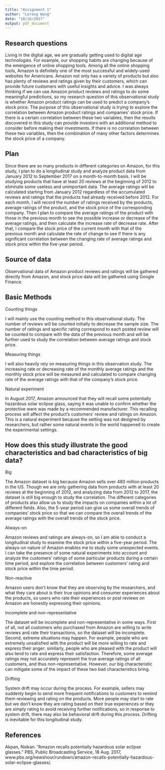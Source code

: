 ```yaml
---
title: "Assignment 1"
author: "Lerong Wang"
date: "10/16/2017"
output: pdf_document
---
```


## Research questions

Living in the digital age, we are gradually getting used to digital age technologies. For example, our shopping habits are changing because of the emergence of online shopping tools. Among all the online shopping tools, Amazon is definitely one of the most successful and widely-used websites for Americans. Amazon not only has a variety of products but also has plenty of reviews and ratings given by their customers, which can provide future customers with useful insights and advice. I was always thinking if we can use Amazon product reviews and ratings to do some meaningful predictions, so my research question of this observational study is whether Amazon product ratings can be used to predict a company’s stock price. 
The purpose of this observational study is trying to explore the correlation between Amazon product ratings and companies’ stock price. If there is a certain correlation between these two variables, then the results discovered in this study can provide investors with an additional method to consider before making their investments. If there is no correlation between these two variables, then the combination of many other factors determines the stock price of a company. 


## Plan


Since there are so many products in different categories on Amazon, for this study, I plan to do a longitudinal study and analyze product data from January 2012 to September 2017 on a month-to-month basis. I will be studying products that have at least 20 reviews at the beginning of 2012 to eliminate some useless and unimportant data. The average ratings will be calculated starting from January 2012 regardless of the accumulated reviews and ratings that the products had already received before 2012. For each month, I will record the number of ratings received by the products, average ratings of the product, and the stock price of the corresponding company. Then I plan to compare the average ratings of the product with those in the previous month to see the possible increase or decrease of the average ratings, and then calculate the increase rate of decrease rate. After that, I compare the stock price of the current month with that of the previous month and calculate the rate of change to see if there is any significant correlation between the changing rate of average ratings and stock price within the five-year period. 

## Source of data

Observational data of Amazon product reviews and ratings will be gathered directly from Amazon, and stock price data will be gathered using Google Finance. 

## Basic Methods

Counting things

I will mainly use the counting method in this observational study. The number of reviews will be counted initially to decrease the sample size. The number of ratings and specific rating correspond to each posted review will be counted to compare with the data of the previous month and will be further used to study the correlation between average ratings and stock price.

Measuring things

I will also heavily rely on measuring things in this observation study. The increasing rate or decreasing rate of the monthly average ratings and the monthly stock price will be measured and calculated to compare changing rate of the average ratings with that of the company’s stock price.

Natural experiment

In August 2017, Amazon announced that they will recall some potentially hazardous solar eclipse glass, saying it was unable to confirm whether the protective ware was made by a recommended manufacturer. This recalling process will affect the product’s customers’ review and ratings on Amazon. This is a natural experiment because the setting was not designed by researchers, but rather some natural events in the world happened to create the experimental settings. 

## How does this study illustrate the good characteristics and bad characteristics of big data?

Big

The Amazon dataset is big because Amazon sells over 480 million products in the US. Though we are only gathering data from products with at least 20 reviews at the beginning of 2012, and analyzing data from 2012 to 2017, the dataset is still big enough to study the correlation. The different categories of products also allow us to study the impacts on companies within a lot of different fields. Also, the 5-year period can give us some overall trends of companies’ stock price so that we can compare the overall trends of the average ratings with the overall trends of the stock price.

Always-on

Amazon reviews and ratings are always-on, so I am able to conduct a longitudinal study to examine the stock price within a five-year period. The always-on nature of Amazon enables me to study some unexpected events. I can take the presence of some natural experiments into account and analyze the customers’ ratings of some particular products during a certain time period, and explore the correlation between customers’ rating and stock price within the time period.

Non-reactive

Amazon users don’t know that they are observing by the researchers, and what they care about is their true opinions and consumer experiences about the products, so users who rate their experiences or post reviews on Amazon are honestly expressing their opinions. 

Incomplete and non-representative

The dataset will be incomplete and non-representative in some ways. First of all, not all customers who purchased from Amazon are willing to write reviews and rate their transactions, so the dataset will be incomplete. Second, extreme situations may happen. For example, people who are extremely unsatisfied with the product will be more willing to rate and express their anger; similarly, people who are pleased with the product will also tend to rate and express their satisfaction. Therefore, some average ratings may not accurately represent the true average ratings of all customers, and thus non-representative. However, our big characteristic can mitigate some of the impact of these two bad characteristics bring.

Drifting

System drift may occur during the process. For example, sellers may suddenly begin to send more frequent notifications to customers to remind them reviewing and rating on the products. More people may start to rate but we don’t know they are rating based on their true experiences or they are simply rating to avoid receiving further notifications, so in response to system drift, there may also be behavioral drift during this process. Drifting is inevitable for this longitudinal study. 

## References

Akpan, Nsikan. “Amazon recalls potentially hazardous solar eclipse glasses.” PBS, Public Broadcasting Service, 18 Aug. 2017, www.pbs.org/newshour/rundown/amazon-recalls-potentially-hazardous-solar-eclipse-glasses/.


